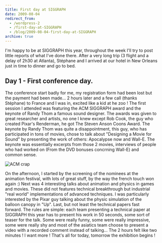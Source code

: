 ```yaml
---
title: First day at SIGGRAPH
date: 2009-08-04
redirect_from:
  - /wordpress-2
  - /first-day-at-SIGGRAPH
  - /blog/2009-08-04-first-day-at-SIGGRAPH
archive: true
---
```


I'm happy to be at SIGGRAPH this year, throughout the week I'll try to post
little reports of what I've done there. After a very long trip (3 flight and a
delay of 2h30 at Atlanta), Stéphane and I arrived at our hotel in New Orleans
just in time to dinner and go to bed.

## Day 1 - First conference day.

The conference start badly for me, my registration form had been lost but the
payment had been made... 2 hours later and a few call (thanks Stéphane) to
France and I was in, excited like a kid at he zoo ! The first session I attended
was featuring the ACM SIGGRAPH award and the keynote of Randy Thom a famous
sound designer. The awards was given to great researcher and artists, no one I
knew except Rob Cook, the guy who created Pixar's Renderman, he got The Steven
Anson Coons Award. The keynote by Randy Thom was quite a disappointment, this
guy, who has participated in tons of movies, chose to talk about "Designing a
Movie for Sound" by presenting the work of others: Apocalypse now and Wall-E.
The keynote was essentially excerpts from those 2 movies, interviews of people
who had worked on (From the DVD bonuses concrning Wall-E) and common sense.

![ACM crap](./acm-crap.jpeg)

On the afternoon, I started by the screening of the nominees at the animation
festival, with lots of great stuff, by the way the french touch won again :)
Next was 4 interesting talks about animation and physics in games and movies.
These did not features technical breakthrough but industrial "real world"
implementations of advanced techniques. I was particularly interested by the
Pixar guy talking about the physic simulation of the balloon canopy in "Up".
Last, but not least the technical papers fast forward. The rules are simple:
each team presenting a technical paper at SIGGRAPH this year has to present his
work in 50 seconds, some sort of teaser for the talk. Some were really funny,
some were really impressive, some were really shy and most of the asiatics team
choose to present a video with a recorded comment instead of talking... The 2
hours felt like two minutes ! I want more ! That's all for today, tomorrow the
exhibition begins !
